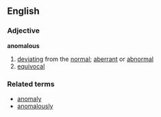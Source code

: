 ==English==
===Adjective===
'''anomalous'''
#[[deviating]] from the [[normal]]; [[aberrant]] or [[abnormal]]
#[[equivocal]]
===Related terms===
*[[anomaly]]
*[[anomalously]]